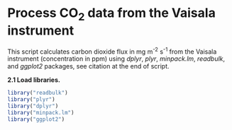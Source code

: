 # Process CO<sub>2</sub> data from the Vaisala instrument

This script calculates carbon dioxide flux in mg m<sup>-2</sup> s<sup>-1</sup> from the Vaisala instrument (concentration in ppm) using *dplyr*, *plyr*, *minpack.lm*, *readbulk*, and *ggplot2* packages, see citation at the end of script.

**2.1 Load libraries.**

```r
library("readbulk")
library("plyr")
library("dplyr")
library("minpack.lm")
library("ggplot2")
```
